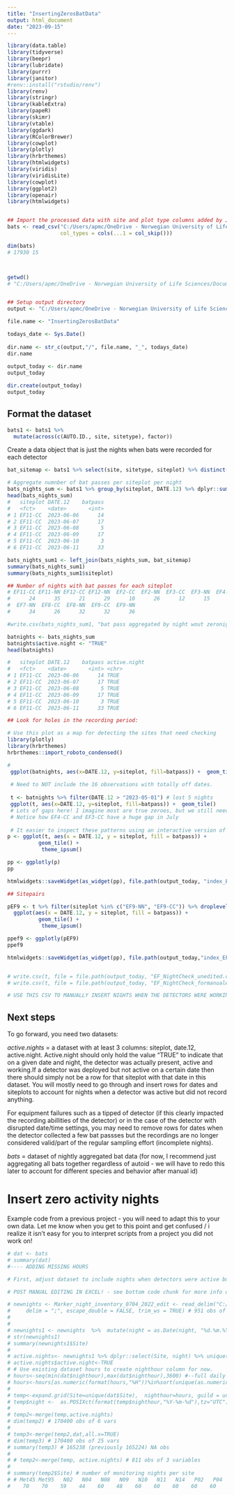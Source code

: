 ```yaml
---
title: "InsertingZerosBatData"
output: html_document
date: "2023-09-15"
---
```



```r
library(data.table)
library(tidyverse)
library(beepr)
library(lubridate)
library(purrr)
library(janitor)
#renv::install("rstudio/renv")
library(renv)
library(stringr)
library(kableExtra)
library(papeR)
library(skimr)
library(vtable)
library(ggdark)
library(RColorBrewer)
library(cowplot)
library(plotly)
library(hrbrthemes)
library(htmlwidgets)
library(viridis)
library(viridisLite)
library(cowplot)
library(ggplot2)
library(openair)
library(htmlwidgets)


## Import the processed data with site and plot type columns added by Jackson 
bats <- read_csv("C:/Users/apmc/OneDrive - Norwegian University of Life Sciences/5. EcoForest/Data/Acoustics/Bat Acoustic Data/ROutputs/OverviewProcessedBatData_2023-09-15/EcoForestBats_ForInsertingZeroes.csv",   
                 col_types = cols(...1 = col_skip()))

dim(bats)
# 17930 15



getwd()
# "C:/Users/apmc/OneDrive - Norwegian University of Life Sciences/Documents/1. PhD_Main/GitHub_link/EcoForest/EF"


## Setup output directory 
output <- "C:/Users/apmc/OneDrive - Norwegian University of Life Sciences/5. EcoForest/Data/Acoustics/Bat Acoustic Data/ROutputs"

file.name <- "InsertingZerosBatData"

todays_date <- Sys.Date()
 
dir.name <- str_c(output,"/", file.name, "_", todays_date)
dir.name
 
output_today <- dir.name
output_today

dir.create(output_today)
output_today

```


## Format the dataset
```r
bats1 <- bats1 %>%  
  mutate(across(c(AUTO.ID., site, sitetype), factor))

```



Create a data object that is just the nights when bats were recorded for each detector
```r

bat_sitemap <- bats1 %>% select(site, sitetype, siteplot) %>% distinct() 

# Aggregate numnber of bat passes per siteplot per night 
bats_nights_sum <- bats1 %>% group_by(siteplot, DATE.12) %>% dplyr::summarize(batpass = sum(n()))
head(bats_nights_sum)
#   siteplot DATE.12    batpass
#   <fct>    <date>       <int>
# 1 EF11-CC  2023-06-06      14
# 2 EF11-CC  2023-06-07      17
# 3 EF11-CC  2023-06-08       5
# 4 EF11-CC  2023-06-09      17
# 5 EF11-CC  2023-06-10       3
# 6 EF11-CC  2023-06-11      33

bats_nights_sum1 <- left_join(bats_nights_sum, bat_sitemap)
summary(bats_nights_sum1)
summary(bats_nights_sum1$siteplot)

## Number of nights with bat passes for each siteplot 
# EF11-CC EF11-NN EF12-CC EF12-NN  EF2-CC  EF2-NN  EF3-CC  EF3-NN  EF4-CC  EF4-NN  EF5-CC  EF5-NN  EF6-CC  EF6-NN  EF7-CC 
#      24      35      21      29      10      26      12      15      30      30      30      31      24      28      21 
#  EF7-NN  EF8-CC  EF8-NN  EF9-CC  EF9-NN 
#      34      26      32      32      36 

#write.csv(bats_nights_sum1, "bat pass aggregated by night wout zeronights.csv")

batnights <- bats_nights_sum
batnights$active.night <- "TRUE"
head(batnights)

#   siteplot DATE.12    batpass active.night
#   <fct>    <date>       <int> <chr>       
# 1 EF11-CC  2023-06-06      14 TRUE        
# 2 EF11-CC  2023-06-07      17 TRUE        
# 3 EF11-CC  2023-06-08       5 TRUE        
# 4 EF11-CC  2023-06-09      17 TRUE        
# 5 EF11-CC  2023-06-10       3 TRUE        
# 6 EF11-CC  2023-06-11      33 TRUE  

## Look for holes in the recording period: 

```


```r
# Use this plot as a map for detecting the sites that need checking
library(plotly)
library(hrbrthemes)
hrbrthemes::import_roboto_condensed()

#
 ggplot(batnights, aes(x=DATE.12, y=siteplot, fill=batpass)) +  geom_tile()
 
 # Need to NOT include the 16 observations with totally off dates. 
 
 t <- batnights %>% filter(DATE.12 > "2023-05-01") # lost 5 nights 
 ggplot(t, aes(x=DATE.12, y=siteplot, fill=batpass)) +  geom_tile()
 # Lots of gaps here! I imagine most are true zeroes, but we still need to check. 
 # Notice how EF4-CC and EF3-CC have a huge gap in July 
 
 # It easier to inspect these patterns using an interactive version of this map and I highly recommend doing this one site a time as well (makes your eyes cross less)
p <- ggplot(t, aes(x = DATE.12, y = siteplot, fill = batpass)) +
          geom_tile() +
           theme_ipsum()

pp <- ggplotly(p)
pp

htmlwidgets::saveWidget(as_widget(pp), file.path(output_today, "index_EF_NightCheck.html")) # exporting the figure (optional)

## Sitepairs 

pEF9 <- t %>% filter(siteplot %in% c("EF9-NN", "EF9-CC")) %>% droplevels() %>% 
  ggplot(aes(x = DATE.12, y = siteplot, fill = batpass)) +
          geom_tile() +
           theme_ipsum()

ppef9 <- ggplotly(pEF9)
ppef9 

htmlwidgets::saveWidget(as_widget(pp), file.path(output_today,"index_EF9_NightCheck.html"))


# write.csv(t, file = file.path(output_today, "EF_NightCheck_unedited.csv")) # keep a back up for editing 
# write.csv(t, file = file.path(output_today, "EF_NightCheck_formanualedit.csv")) # and another for manually editing (or if you want to do this in R - please do!!) Maybe Emma and Jackson can do 5 sites each? 

# USE THIS CSV TO MANUALLY INSERT NIGHTS WHEN THE DETECTORS WERE WORKING AND DEPLOYED BUT NO DATA WAS COLLECTED THE WHOLE NIGHT! 

```

## Next steps 

To go forward, you need two datasets: 

*active.nights* = a dataset with at least 3 columns: siteplot, date.12, active.night. Active.night should only hold the value "TRUE" to indicate that on a given date and night, the detector was actually present, active and working.If a detector was deployed but not active on a certain date then there should simply not be a row for that siteplot with that date in this dataset. You will mostly need to go through and insert rows for dates and siteplots to account for nights when a detector was active but did not record anything. 

For equipment failures such as a tipped of detector (if this clearly impacted the recording abillities of the detector) or in the case of the detector with disrupted date/time settings,  you  may need to remove rows for dates when the detector collected a few bat passses but the recordings are no longer considered valid/part of the regular sampling effort (incomplete nights). 

*bats* = dataset of nightly aggregated bat data (for now, I recommend just aggregating all bats together regardless of autoid - we will have to redo this later to account for different species and behavior after manual id)

 
################################################
# Insert zero activity nights
################################################
Example code from a previous project - you will need to adapt this to your own data. 
Let me know when you get to this point and get confused / i realize it isn't easy for you to interpret scripts from a project you did not work on!

```r
# dat <- bats
# summary(dat)
#---- ADDING MISSING HOURS

# First, adjust dataset to include nights when detectors were active but no data was collected. 

# POST MANUAL EDITING IN EXCEL! - see bottom code chunk for more info on how this csv file was built. 

# newnights <- Marker_night_inventory_0704_2022_edit <- read_delim("C:/Users/apmc/OneDrive - Norwegian University of Life Sciences/2. Marker 2019-2020/Marker 2022/Datasets/Marker_night_inventory_0704.2022_edit.csv", 
#     delim = ";", escape_double = FALSE, trim_ws = TRUE) # 951 obs of 3 vars 
#   
#   
# newnights1 <- newnights  %>%  mutate(night = as.Date(night, "%d.%m.%Y")) %>%  arrange(Site, night) %>% mutate(active.night = as.factor(active.night), Site = as.factor(Site))
# str(newnights1)
# summary(newnights1$Site)
# 
# active.nights<- newnights1 %>% dplyr::select(Site, night) %>% unique() #951 nights all together
# active.nights$active.night<-TRUE
# # Use existing dataset hours to create nighthour column for now. 
# hours<-seq(min(dat$nighthour),max(dat$nighthour),3600) #--full daily sequence of hours for the entire study period
# hours<-hours[as.numeric(format(hours,"%H"))%in%sort(unique(as.numeric(format(dat$nighthour,"%H"))))]#--restrict to "nighthours" found in the data
# 
# temp<-expand.grid(Site=unique(dat$Site),  nighthour=hours, guild = unique(dat$guild), behavior = unique(dat$behavior)) #----expanded data, 257664 obs of 4 vars 
# temp$night <-  as.POSIXct(format(temp$nighthour,"%Y-%m-%d"),tz="UTC")
# 
# temp2<-merge(temp,active.nights)
# dim(temp2) # 170400 obs of 6 vars 
# 
# temp3<-merge(temp2,dat,all.x=TRUE)
# dim(temp3) # 170400 obs of 25 vars 
# summary(temp3) # 165238 (previously 165224) NA obs 
# 
# # temp2<-merge(temp, active.nights) # 811 obs of 3 variables 
# 
# summary(temp2$Site) # number of monitoring nights per site 
# # Met45 Met95   N02   N04   N08   N09   N10   N11   N14   P02   P04   P08   P09   P10   P11   P14 
#    70    70    59    44    60    48    60    60    60    60    60    60    60    60    60    60 
```

